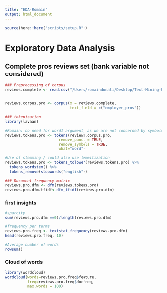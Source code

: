 ```yaml
---
title: "EDA-Romain"
output: html_document
---
```


```r
source(here::here("scripts/setup.R"))
```

# Exploratory Data Analysis

## Complete pros reviews set (bank variable not considered)


```r
### Preprocessing of corpus
reviews.complete <- read.csv("/Users/romaindonati/Desktop/Text-Mining-Project-2020/data/Bank_reviews_processed.csv",stringsAsFactors = FALSE)


reviews.corpus.pro <- corpus(x = reviews.complete,
                             text_field = c("employer_pros"))

```


```r
### tokenization
library(lavaan)

#Romain: no need for word1 argument, as we are not concerned by symbols or whatever.
reviews.tokens.pro <- tokens(reviews.corpus.pro, 
                        remove_punct = TRUE, 
                        remove_symbols = TRUE, 
                        what="word")

#Use of stemming / could also use lemmitization
reviews.tokens.pro <- tokens_tolower(reviews.tokens.pro) %>% 
  tokens_wordstem() %>%
  tokens_remove(stopwords("english"))
```


```r
### Document frequency matrix
reviews.pro.dfm <- dfm(reviews.tokens.pro)
reviews.pro.dfm.tfidf<-dfm_tfidf(reviews.pro.dfm)
```

### first insights
```r
#sparcity
sum(reviews.pro.dfm ==0)/length(reviews.pro.dfm)

#frequency per terms
reviews.pro.freq <- textstat_frequency(reviews.pro.dfm)
head(reviews.pro.freq, 10)

#Average number of words
rowsum()
```

### Cloud of words
```r

library(wordcloud)
wordcloud(words=reviews.pro.freq$feature,
          freq=reviews.pro.freq$docfreq,
          max.words = 100) 

```

